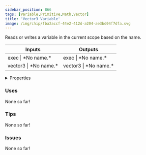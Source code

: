```yaml
---
sidebar_position: 866
tags: [Variable,Primitive,Math,Vector]
title: 'Vector3 Variable'
image: /img/chip/fba2accf-44e2-412d-a204-ae3bd04f7dfa.svg
---
```


Reads or writes a variable in the current scope based on the name.



<IChip uuid="fba2accf-44e2-412d-a204-ae3bd04f7dfa"/>

<table><thead><tr><th>Inputs</th><th>Outputs</th></tr></thead><tbody><tr><td>exec | *No name.*</td><td>exec | *No name.*</td></tr><tr><td>vector3 | *No name.*</td><td>vector3 | *No name.*</td></tr></tbody></table>

<details>
  <summary>Properties</summary>
  <div>
    <div>
    <table>
      <tbody>
        <tr>
          <td>Is beta required?</td>
          <td>No</td>
        </tr>
        <tr>
          <td>Is chip a trolling risk?</td>
          <td>No</td>
        </tr>
        <tr>
          <td>Is chip a role assignment risk?</td>
          <td>No</td>
        </tr>
        <tr>
          <td>Chip UUID</td>
          <td>fba2accf-44e2-412d-a204-ae3bd04f7dfa</td>
        </tr>
        <tr>
          <td>Room availability</td>
          <td>Available everywhere</td>
        </tr>
      </tbody>
    </table>
    </div>
  </div>
</details>

### Uses

None so far!

### Tips

None so far!

### Issues

None so far!